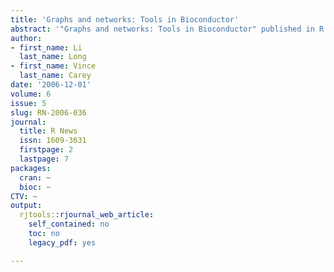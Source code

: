 ```yaml
---
title: 'Graphs and networks: Tools in Bioconductor'
abstract: '"Graphs and networks: Tools in Bioconductor" published in R News.'
author:
- first_name: Li
  last_name: Long
- first_name: Vince
  last_name: Carey
date: '2006-12-01'
volume: 6
issue: 5
slug: RN-2006-036
journal:
  title: R News
  issn: 1609-3631
  firstpage: 2
  lastpage: 7
packages:
  cran: ~
  bioc: ~
CTV: ~
output:
  rjtools::rjournal_web_article:
    self_contained: no
    toc: no
    legacy_pdf: yes

---
```


